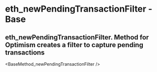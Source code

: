 # eth_newPendingTransactionFilter  - Base

## eth_newPendingTransactionFilter. Method for Optimism creates a filter to capture pending transactions


<BaseMethod_newPendingTransactionFilter />
